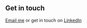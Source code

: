 ## Get in touch

[Email me](mailto:matt@boxadesign.co.uk) or get in touch on [LinkedIn](https://www.linkedin.com/in/boxadesign/)
